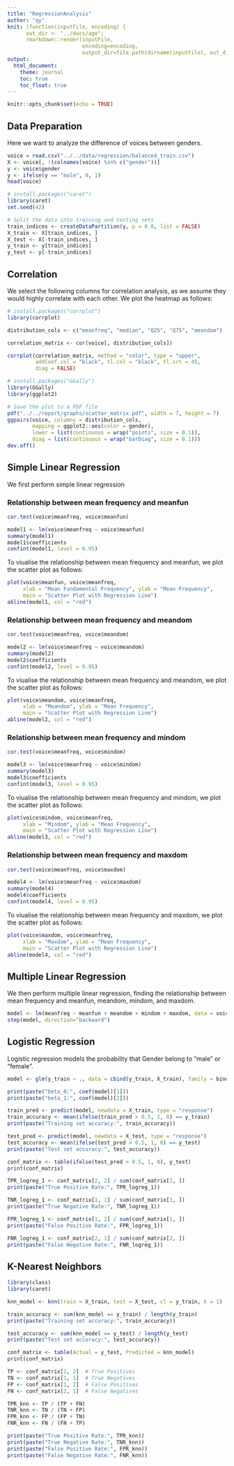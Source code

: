 ```yaml
---
title: "RegressionAnalysis"
author: "qy"
knit: (function(inputFile, encoding) {
      out_dir <- "../docs/age";
      rmarkdown::render(inputFile,
                        encoding=encoding,
                        output_dir=file.path(dirname(inputFile), out_dir))})
output:
  html_document:
    theme: journal
    toc: true
    toc_float: true
---
```


```r
knitr::opts_chunk$set(echo = TRUE)
```

## Data Preparation

Here we want to analyze the difference of voices between genders. 

```r
voice = read.csv("../../data/regression/balanced_train.csv")
X <- voice[, !(colnames(voice) %in% c("gender"))]
y <- voice$gender
y <- ifelse(y == "male", 0, 1)
head(voice)
```

```r
# install.packages("caret")
library(caret)
set.seed(42)

# Split the data into training and testing sets
train_indices <- createDataPartition(y, p = 0.8, list = FALSE)
X_train <- X[train_indices, ]
X_test <- X[-train_indices, ]
y_train <- y[train_indices]
y_test <- y[-train_indices]

```

## Correlation

We select the following columns for correlation analysis, as we assume they would highly correlate with each other. We plot the heatmap as follows:


```r
# install.packages("corrplot")
library(corrplot)

distribution_cols <- c("meanfreq", "median", "Q25", "Q75", "meandom")

correlation_matrix <- cor(voice[, distribution_cols])

corrplot(correlation_matrix, method = "color", type = "upper", 
         addCoef.col = "black", tl.col = "black", tl.srt = 45,
         diag = FALSE)

```

```r
# install.packages("GGally")
library(GGally)
library(ggplot2)

# Save the plot to a PDF file
pdf("../../report/graphs/scatter_matrix.pdf", width = 7, height = 7)
ggpairs(voice, columns = distribution_cols, 
        mapping = ggplot2::aes(color = gender),
        lower = list(continuous = wrap("points", size = 0.1)),
        diag = list(continuous = wrap("barDiag", size = 0.1)))
dev.off()
```


## Simple Linear Regression

We first perform simple linear regression

### Relationship between mean frequency and meanfun

```r
cor.test(voice$meanfreq, voice$meanfun)
```


```r
model1 <- lm(voice$meanfreq ~ voice$meanfun)
summary(model1)
model1$coefficients
confint(model1, level = 0.95)
```

To viualise the relationship between mean frequency and meanfun, we plot the scatter plot as follows:

```r
plot(voice$meanfun, voice$meanfreq, 
     xlab = "Mean Fundamental Frequency", ylab = "Mean Frequency",
     main = "Scatter Plot with Regression Line")
abline(model1, col = "red")
```

### Relationship between mean frequency and meandom

```r
cor.test(voice$meanfreq, voice$meandom)
```

```r
model2 <- lm(voice$meanfreq ~ voice$meandom)
summary(model2)
model2$coefficients
confint(model2, level = 0.95)
```

To viualise the relationship between mean frequency and meandom, we plot the scatter plot as follows:

```r
plot(voice$meandom, voice$meanfreq, 
     xlab = "Meandom", ylab = "Mean Frequency",
     main = "Scatter Plot with Regression Line")
abline(model2, col = "red")
```

### Relationship between mean frequency and mindom

```r
cor.test(voice$meanfreq, voice$mindom)
```

```r
model3 <- lm(voice$meanfreq ~ voice$mindom)
summary(model3)
model3$coefficients
confint(model3, level = 0.95)
```

To viualise the relationship between mean frequency and mindom, we plot the scatter plot as follows:

```r
plot(voice$mindom, voice$meanfreq, 
     xlab = "Mindom", ylab = "Mean Frequency",
     main = "Scatter Plot with Regression Line")
abline(model3, col = "red")
```


### Relationship between mean frequency and maxdom

```r
cor.test(voice$meanfreq, voice$maxdom)
```

```r
model4 <- lm(voice$meanfreq ~ voice$maxdom)
summary(model4)
model4$coefficients
confint(model4, level = 0.95)
```

To viualise the relationship between mean frequency and maxdom, we plot the scatter plot as follows:

```r
plot(voice$maxdom, voice$meanfreq, 
     xlab = "Maxdom", ylab = "Mean Frequency",
     main = "Scatter Plot with Regression Line")
abline(model4, col = "red")
```

## Multiple Linear Regression

We then perform multiple linear regression, finding the relationship between mean frequency and meanfun, meandom, mindom, and maxdom.

```r
model <- lm(meanfreq ~ meanfun + meandom + mindom + maxdom, data = voice)
step(model, direction="backward")
```

## Logistic Regression

Logistic regression models the probability that Gender belong to "male" or "female". 


```r
model <- glm(y_train ~ ., data = cbind(y_train, X_train), family = binomial)

print(paste("beta_0:", coef(model)[1]))
print(paste("beta_1:", coef(model)[2]))

train_pred <- predict(model, newdata = X_train, type = "response")
train_accuracy <- mean(ifelse(train_pred > 0.5, 1, 0) == y_train)
print(paste("Training set accuracy:", train_accuracy))

test_pred <- predict(model, newdata = X_test, type = "response")
test_accuracy <- mean(ifelse(test_pred > 0.5, 1, 0) == y_test)
print(paste("Test set accuracy:", test_accuracy))

conf_matrix <- table(ifelse(test_pred > 0.5, 1, 0), y_test)
print(conf_matrix)

TPR_logreg_1 <- conf_matrix[2, 2] / sum(conf_matrix[2, ])
print(paste("True Positive Rate:", TPR_logreg_1))

TNR_logreg_1 <- conf_matrix[1, 1] / sum(conf_matrix[1, ])
print(paste("True Negative Rate:", TNR_logreg_1))

FPR_logreg_1 <- conf_matrix[1, 2] / sum(conf_matrix[1, ])
print(paste("False Positive Rate:", FPR_logreg_1))

FNR_logreg_1 <- conf_matrix[2, 1] / sum(conf_matrix[2, ])
print(paste("False Negative Rate:", FNR_logreg_1))
```

## K-Nearest Neighbors

```r
library(class)
library(caret)

knn_model <- knn(train = X_train, test = X_test, cl = y_train, k = 1)

train_accuracy <- sum(knn_model == y_train) / length(y_train)
print(paste("Training set accuracy:", train_accuracy))

test_accuracy <- sum(knn_model == y_test) / length(y_test)
print(paste("Test set accuracy:", test_accuracy))

conf_matrix <- table(Actual = y_test, Predicted = knn_model)
print(conf_matrix)

TP <- conf_matrix[2, 2]  # True Positives
TN <- conf_matrix[1, 1]  # True Negatives
FP <- conf_matrix[1, 2]  # False Positives
FN <- conf_matrix[2, 1]  # False Negatives

TPR_knn <- TP / (TP + FN)  
TNR_knn <- TN / (TN + FP)  
FPR_knn <- FP / (FP + TN)  
FNR_knn <- FN / (FN + TP)  

print(paste("True Positive Rate:", TPR_knn))
print(paste("True Negative Rate:", TNR_knn))
print(paste("False Positive Rate:", FPR_knn))
print(paste("False Negative Rate:", FNR_knn))
```